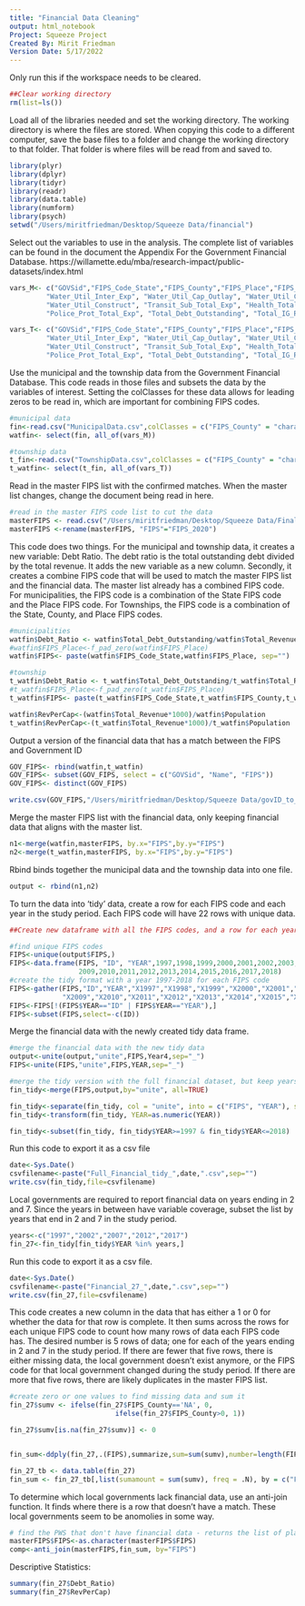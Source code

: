 ```yaml
---
title: "Financial Data Cleaning"
output: html_notebook
Project: Squeeze Project
Created By: Mirit Friedman
Version Date: 5/17/2022
---
```


Only run this if the workspace needs to be cleared.
```r
##Clear working directory
rm(list=ls())
```

Load all of the libraries needed and set the working directory. The working directory is where the files are stored. When copying this code to a different computer, save the base files to a folder and change the working directory to that folder. That folder is where files will be read from and saved to.
```r
library(plyr)
library(dplyr)
library(tidyr)
library(readr)
library(data.table)
library(numform)
library(psych)
setwd("/Users/miritfriedman/Desktop/Squeeze Data/financial")
```

Select out the variables to use in the analysis. The complete list of variables can be found in the document the Appendix For the Government Financial Database. https://willamette.edu/mba/research-impact/public-datasets/index.html
```r
vars_M<- c("GOVSid","FIPS_Code_State","FIPS_County","FIPS_Place","FIPS_Combined", "Name","Year4","Population","Total_Revenue", "Total_Expenditure", "Total_Taxes","Water_Utility_Revenue","Water_Util_Total_Exp", 
         "Water_Util_Inter_Exp", "Water_Util_Cap_Outlay", "Water_Util_Current_Exp",
         "Water_Util_Construct", "Transit_Sub_Total_Exp", "Health_Total_Expend", "Parks___Rec_Total_Exp",
         "Police_Prot_Total_Exp", "Total_Debt_Outstanding", "Total_IG_Revenue", "Total_Rev_Own_Sources")

vars_T<- c("GOVSid","FIPS_Code_State","FIPS_County","FIPS_Place","FIPS_Combined", "Name","Year4","Population","Total_Revenue", "Total_Expenditure", "Total_Taxes","Water_Utility_Revenue","Water_Util_Total_Exp", 
         "Water_Util_Inter_Exp", "Water_Util_Cap_Outlay", "Water_Util_Current_Exp",
         "Water_Util_Construct", "Transit_Sub_Total_Exp", "Health_Total_Expend", "Parks___Rec_Total_Exp",
         "Police_Prot_Total_Exp", "Total_Debt_Outstanding", "Total_IG_Revenue", "Total_Rev_Own_Sources")
```

Use the municipal and the township data from the Government Financial Database. This code reads in those files and subsets the data by the variables of interest. Setting the colClasses for these data allows for leading zeros to be read in, which are important for combining FIPS codes.
```r
#municipal data
fin<-read.csv("MunicipalData.csv",colClasses = c("FIPS_County" = "character", "FIPS_Place" = "character"))
watfin<- select(fin, all_of(vars_M))

#township data
t_fin<-read.csv("TownshipData.csv",colClasses = c("FIPS_County" = "character", "FIPS_Place" = "character"))
t_watfin<- select(t_fin, all_of(vars_T))
```

Read in the master FIPS list with the confirmed matches. When the master list changes, change the document being read in here.
```r
#read in the master FIPS code list to cut the data 
masterFIPS <- read.csv("/Users/miritfriedman/Desktop/Squeeze Data/FinalList_FIPSKey.csv")
masterFIPS <-rename(masterFIPS, "FIPS"="FIPS_2020")
```


This code does two things. For the municipal and township data, it creates a new variable: Debt Ratio. The debt ratio is the total outstanding debt divided by the total revenue. It adds the new variable as a new column. Secondly, it creates a combine FIPS code that will be used to match the master FIPS list and the financial data. The master list already has a combined FIPS code. For municipalities, the FIPS code is a combination of the State FIPS code and the Place FIPS code. For Townships, the FIPS code is a combination of the State, County, and Place FIPS codes.
```r
#municipalities
watfin$Debt_Ratio <- watfin$Total_Debt_Outstanding/watfin$Total_Revenue
#watfin$FIPS_Place<-f_pad_zero(watfin$FIPS_Place)
watfin$FIPS<- paste(watfin$FIPS_Code_State,watfin$FIPS_Place, sep="")

#township
t_watfin$Debt_Ratio <- t_watfin$Total_Debt_Outstanding/t_watfin$Total_Revenue
#t_watfin$FIPS_Place<-f_pad_zero(t_watfin$FIPS_Place)
t_watfin$FIPS<- paste(t_watfin$FIPS_Code_State,t_watfin$FIPS_County,t_watfin$FIPS_Place, sep="")

watfin$RevPerCap<-(watfin$Total_Revenue*1000)/watfin$Population
t_watfin$RevPerCap<-(t_watfin$Total_Revenue*1000)/t_watfin$Population
```

Output a version of the financial data that has a match between the FIPS and Government ID
```r
GOV_FIPS<- rbind(watfin,t_watfin)
GOV_FIPS<- subset(GOV_FIPS, select = c("GOVSid", "Name", "FIPS"))
GOV_FIPS<- distinct(GOV_FIPS)

write.csv(GOV_FIPS,"/Users/miritfriedman/Desktop/Squeeze Data/govID_to_FIPS.csv")
```


Merge the master FIPS list with the financial data, only keeping financial data that aligns with the master list.
```r
n1<-merge(watfin,masterFIPS, by.x="FIPS",by.y="FIPS")
n2<-merge(t_watfin,masterFIPS, by.x="FIPS",by.y="FIPS")
```

Rbind binds together the municipal data and the township data into one file.
```r
output <- rbind(n1,n2)
```

To turn the data into 'tidy' data, create a row for each FIPS code and each year in the study period. Each FIPS code will have 22 rows with unique data. 
```r
##Create new dataframe with all the FIPS codes, and a row for each year in the study period

#find unique FIPS codes
FIPS<-unique(output$FIPS,)
FIPS<-data.frame(FIPS, "ID", "YEAR",1997,1998,1999,2000,2001,2002,2003,2004,2005,2006,2007,2008,
                 2009,2010,2011,2012,2013,2014,2015,2016,2017,2018)
#create the tidy format with a year 1997-2018 for each FIPS code
FIPS<-gather(FIPS,"ID","YEAR","X1997","X1998","X1999","X2000","X2001","X2002","X2003","X2004","X2005","X2006","X2007","X2008",
             "X2009","X2010","X2011","X2012","X2013","X2014","X2015","X2016","X2017","X2018", 2:22)
FIPS<-FIPS[!(FIPS$YEAR=="ID" | FIPS$YEAR=="YEAR"),]
FIPS<-subset(FIPS,select=-c(ID))
```

Merge the financial data with the newly created tidy data frame. 
```r
#merge the financial data with the new tidy data
output<-unite(output,"unite",FIPS,Year4,sep="_")
FIPS<-unite(FIPS,"unite",FIPS,YEAR,sep="_")

#merge the tidy version with the full financial dataset, but keep years with no data
fin_tidy<-merge(FIPS,output,by="unite", all=TRUE)

fin_tidy<-separate(fin_tidy, col = "unite", into = c("FIPS", "YEAR"), sep = "\\_")
fin_tidy<-transform(fin_tidy, YEAR=as.numeric(YEAR))

fin_tidy<-subset(fin_tidy, fin_tidy$YEAR>=1997 & fin_tidy$YEAR<=2018)
```

Run this code to export it as a csv file
```r
date<-Sys.Date()
csvfilename<-paste("Full_Financial_tidy_",date,".csv",sep="")
write.csv(fin_tidy,file=csvfilename)
```

Local governments are required to report financial data on years ending in 2 and 7. Since the years in between have variable coverage, subset the list by years that end in 2 and 7 in the study period. 
```r
years<-c("1997","2002","2007","2012","2017")
fin_27<-fin_tidy[fin_tidy$YEAR %in% years,]
```

Run this code to export it as a csv file.
```r
date<-Sys.Date()
csvfilename<-paste("Financial_27_",date,".csv",sep="")
write.csv(fin_27,file=csvfilename)
```

This code creates a new column in the data that has either a 1 or 0 for whether the data for that row is complete. It then sums across the rows for each unique FIPS code to count how many rows of data each FIPS code has. The desired number is 5 rows of data; one for each of the years ending in 2 and 7 in the study period. If there are fewer that five rows, there is either missing data, the local government doesn't exist anymore, or the FIPS code for that local government changed during the study period. If there are more that five rows, there are likely duplicates in the master FIPS list.
```r
#create zero or one values to find missing data and sum it
fin_27$sumv <- ifelse(fin_27$FIPS_County=='NA', 0, 
                          ifelse(fin_27$FIPS_County>0, 1))

fin_27$sumv[is.na(fin_27$sumv)] <- 0


fin_sum<-ddply(fin_27,.(FIPS),summarize,sum=sum(sumv),number=length(FIPS))

fin_27_tb <- data.table(fin_27)
fin_sum <- fin_27_tb[,list(sumamount = sum(sumv), freq = .N), by = c("FIPS")]
```

To determine which local governments lack financial data, use an anti-join function. It finds where there is a row that doesn't have a match. These local governments seem to be anomolies in some way.
```r
# find the PWS that don't have financial data - returns the list of places without matches
masterFIPS$FIPS<-as.character(masterFIPS$FIPS)
comp<-anti_join(masterFIPS,fin_sum, by="FIPS")
```


Descriptive Statistics:
```r
summary(fin_27$Debt_Ratio)
summary(fin_27$RevPerCap)
```


